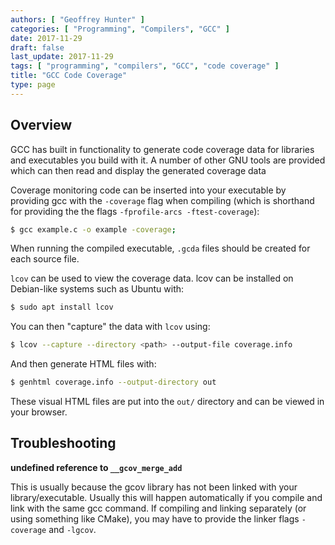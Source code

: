 ```yaml
---
authors: [ "Geoffrey Hunter" ]
categories: [ "Programming", "Compilers", "GCC" ]
date: 2017-11-29
draft: false
last_update: 2017-11-29
tags: [ "programming", "compilers", "GCC", "code coverage" ]
title: "GCC Code Coverage"
type: page
---
```


## Overview

GCC has built in functionality to generate code coverage data for libraries and executables you build with it. A number of other GNU tools are provided which can then read and display the generated coverage data

Coverage monitoring code can be inserted into your executable by providing gcc with the `-coverage` flag when compiling (which is shorthand for providing the the flags `-fprofile-arcs -ftest-coverage`):

```sh
$ gcc example.c -o example -coverage;
```

When running the compiled executable, `.gcda` files should be created for each source file.

`lcov` can be used to view the coverage data. lcov can be installed on Debian-like systems such as Ubuntu with:

```sh    
$ sudo apt install lcov
```

You can then "capture" the data with `lcov` using:

```sh
$ lcov --capture --directory <path> --output-file coverage.info
```

And then generate HTML files with:

```sh    
$ genhtml coverage.info --output-directory out
```

These visual HTML files are put into the `out/` directory and can be viewed in your browser.

## Troubleshooting

**undefined reference to `__gcov_merge_add`**

This is usually because the gcov library has not been linked with your library/executable. Usually this will happen automatically if you compile and link with the same gcc command. If compiling and linking separately (or using something like CMake), you may have to provide the linker flags `-coverage` and `-lgcov`.
